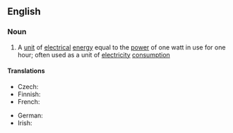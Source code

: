 {{also|watthour}}

==English==

===Noun===
{{wikipedia}}
{{en-noun|head=[[watt]]-[[hour]]}}

# A [[unit]] of [[electrical]] [[energy]] equal to the [[power]] of one watt in use for one hour; often used as a unit of [[electricity]] [[consumption]]

====Translations====
{{trans-top|unit of electrical energy equal to the power of one watt in use for one hour}}
* Czech: {{t+|cs|watthodina|f}}
* Finnish: {{t+|fi|wattitunti}}
* French: {{t+|fr|wattheure|m}}
{{trans-mid}}
* German: {{t|de|Wattstunde|f}}
* Irish: {{t|ga|vatuair|f}}
{{trans-bottom}}